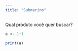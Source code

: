 ---
title: "Submarino"
---

Qual produto você quer buscar?



```{r,echo=FALSE}

a <- 1+1

print(a)

```

